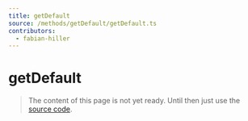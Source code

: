 ```yaml
---
title: getDefault
source: /methods/getDefault/getDefault.ts
contributors:
  - fabian-hiller
---
```


# getDefault

> The content of this page is not yet ready. Until then just use the [source code](https://github.com/fabian-hiller/valibot/blob/main/library/src/methods/getDefault/getDefault.ts).
